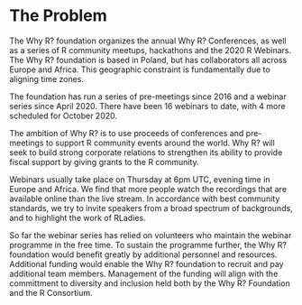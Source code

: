 # The Problem

The Why R? foundation organizes the annual Why R? Conferences, as well as a series of R community meetups, hackathons and the 2020 R Webinars. The Why R? foundation is based in Poland, but has collaborators all across Europe and Africa. This geographic constraint is fundamentally due to aligning time zones. 

The foundation has run a series of pre-meetings since 2016 and a webinar series since April 2020. There have been 16 webinars to date, with 4 more scheduled for October 2020. 

The ambition of Why R? is to use proceeds of conferences and pre-meetings to support R community events around the world. Why R? will seek to build strong corporate relations to strengthen its ability to provide fiscal support by giving grants to the R community.

Webinars usually take place on Thursday at 6pm UTC, evening time in Europe and Africa. We find that more people watch the recordings that are available online than the live stream. In accordance with best community standards, we try to invite speakers from a broad spectrum of backgrounds, and to highlight the work of RLadies.

So far the webinar series has relied on volunteers who maintain the webinar programme in the free time. To sustain the programme further, the Why R? foundation would benefit greatly by additional personnel and resources. Additional funding would enable the Why R? foundation to recruit and pay additional team members. Management of the funding will align with the committment to diversity and inclusion held both by the Why R? Foundation and the R Consortium.


<!-- 
Outlining the issue / weak point / problem to be solved by this proposal. This should be a compelling section that sets the reader up for the next section - the proposed solution!

It is important to cover:

 - [ ] What the problem is
 - [ ] Who it affects
 - [ ] Have there been previous attempts to resolve the problem
 - [ ] Why it should be tackled
-->


